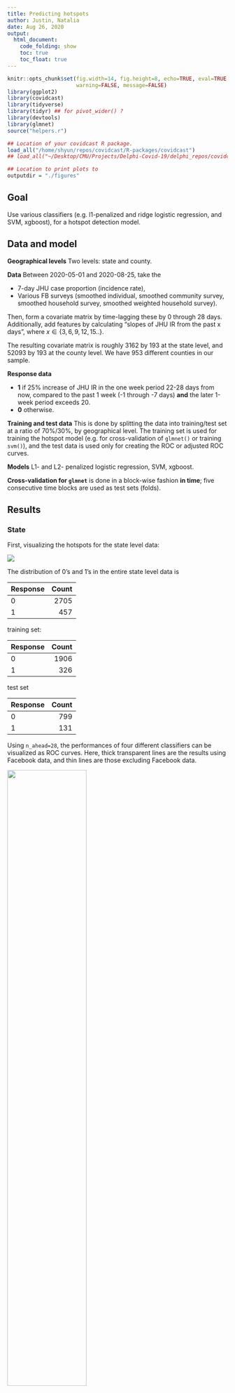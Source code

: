 ```yaml
---
title: Predicting hotspots
author: Justin, Natalia 
date: Aug 26, 2020
output:
  html_document:
    code_folding: show
    toc: true
    toc_float: true
---
```


```r
knitr::opts_chunk$set(fig.width=14, fig.height=8, echo=TRUE, eval=TRUE, cache=TRUE,
                      warning=FALSE, message=FALSE)
library(ggplot2)
library(covidcast)
library(tidyverse)
library(tidyr) ## for pivot_wider() ?
library(devtools)
library(glmnet)
source("helpers.r")

## Location of your covidcast R package.
load_all("/home/shyun/repos/covidcast/R-packages/covidcast")
## load_all("~/Desktop/CMU/Projects/Delphi-Covid-19/delphi_repos/covidcast/R-packages/covidcast")

## Location to print plots to
outputdir = "./figures"
```

## Goal

Use various classifiers (e.g. l1-penalized and ridge logistic regression, and
SVM, xgboost), for a hotspot detection model.

## Data and model 

**Geographical levels** Two levels: state and county.

**Data** Between 2020-05-01 and 2020-08-25, take the 

- 7-day JHU case proportion (incidence rate),
- Various FB surveys (smoothed individual, smoothed community survey,
  smoothed household survey, smoothed weighted household survey).  
	 
Then, form a covariate matrix by time-lagging these by 0 through 28
days. Additionally, add features by calculating "slopes of JHU IR from the past
x days", where $x \in \{3,6,9,12,15..\}$.

The resulting covariate matrix is roughly 3162 by 193 at the state level, and 52093
by 193 at the county level. We have 953 different counties in our sample. 

**Response data**

- **1** if 25% increase of JHU IR in the one week period 22-28 days from now,
  compared to the past 1 week (-1 through -7 days) **and** the later 1-week
  period exceeds $20$.
- **0** otherwise.

**Training and test data** This is done by splitting the data into training/test
set at a ratio of 70%/30%, by geographical level. The training set is used for
training the hotspot model (e.g. for cross-validation of `glmnet()` or training
`svm()`), and the test data is used only for creating the ROC or adjusted ROC
curves.


**Models** L1- and L2- penalized logistic regression, SVM, xgboost.

**Cross-validation for `glmnet`** is done in a block-wise fashion **in time**;
five consecutive time blocks are used as test sets (folds).



## Results

### State

First, visualizing the hotspots for the state level data:

![](figures/for_v1_report/hotspot_vis_state.png)

The distribution of 0's and 1's in the entire state level data is

<table class="table" style="width: auto !important; margin-left: auto; margin-right: auto;">
 <thead>
  <tr>
   <th style="text-align:left;"> Response </th>
   <th style="text-align:right;"> Count </th>
  </tr>
 </thead>
<tbody>
  <tr>
   <td style="text-align:left;"> 0 </td>
   <td style="text-align:right;"> 2705 </td>
  </tr>
  <tr>
   <td style="text-align:left;"> 1 </td>
   <td style="text-align:right;"> 457 </td>
  </tr>
</tbody>
</table>


training set:

<table class="table" style="width: auto !important; margin-left: auto; margin-right: auto;">
 <thead>
  <tr>
   <th style="text-align:left;"> Response </th>
   <th style="text-align:right;"> Count </th>
  </tr>
 </thead>
<tbody>
  <tr>
   <td style="text-align:left;"> 0 </td>
   <td style="text-align:right;"> 1906 </td>
  </tr>
  <tr>
   <td style="text-align:left;"> 1 </td>
   <td style="text-align:right;"> 326 </td>
  </tr>
</tbody>
</table>

test set

<table class="table" style="width: auto !important; margin-left: auto; margin-right: auto;">
 <thead>
  <tr>
   <th style="text-align:left;"> Response </th>
   <th style="text-align:right;"> Count </th>
  </tr>
 </thead>
<tbody>
  <tr>
   <td style="text-align:left;"> 0 </td>
   <td style="text-align:right;"> 799 </td>
  </tr>
  <tr>
   <td style="text-align:left;"> 1 </td>
   <td style="text-align:right;"> 131 </td>
  </tr>
</tbody>
</table>


Using `n_ahead=28`, the performances of four different classifiers can be
visualized as ROC curves. Here, thick transparent lines are the results using
Facebook data, and thin lines are those excluding Facebook data.

![](figures/for_v1_report/ROC_state_notweighted.png){width=60%}

We can also see population-weighted ROC curves:

![](figures/for_v1_report/ROC_state_weighted.png){width=60%}

Given the class imbalance, we can look at precision-recall plots:

![](figures/for_v1_report/ROCPR_state.png){width=60%}

And now the same precision-recall plot, but considering a logged x axis:

![](figures/for_v1_report/ROCPR_state_log.png){width=60%}

Now, choosing a summary statistic to measure the *advantage* in performance
using Facebook data, we'll calculate *difference* in the area under the curve
(AUC) between the two versions, for each classifier, as a function of **how far
ahead hotspots are defined as** i.e. for a range of `n_ahead`, in $\{10, \cdots,
30\}$:

![](figures/for_v1_report/auc-by-nahead-state.png)

Interestingly, the advantage of using Facebook data increases as we try to predict a hotspot in a date further in the future. 

The analysis depends a bit on how the training/test split is made among geographical
regions. If we use a different random seed for splitting, the ROC curves can
differ quite a bit:

![](figures/for_v1_report/ROC_state_newseed.png){width=60%}

While the classifier performance varies by seed, the advantage that FB grants is
clearly always present.

### County

The numbers in the county level data are:

<table class="table" style="width: auto !important; margin-left: auto; margin-right: auto;">
 <thead>
  <tr>
   <th style="text-align:left;"> Response </th>
   <th style="text-align:right;"> Count </th>
  </tr>
 </thead>
<tbody>
  <tr>
   <td style="text-align:left;"> 0 </td>
   <td style="text-align:right;"> 43437 </td>
  </tr>
  <tr>
   <td style="text-align:left;"> 1 </td>
   <td style="text-align:right;"> 810 </td>
  </tr>
</tbody>
</table>


training set:

<table class="table" style="width: auto !important; margin-left: auto; margin-right: auto;">
 <thead>
  <tr>
   <th style="text-align:left;"> Response </th>
   <th style="text-align:right;"> Count </th>
  </tr>
 </thead>
<tbody>
  <tr>
   <td style="text-align:left;"> 0 </td>
   <td style="text-align:right;"> 30611 </td>
  </tr>
  <tr>
   <td style="text-align:left;"> 1 </td>
   <td style="text-align:right;"> 6063 </td>
  </tr>
</tbody>
</table>

test set

<table class="table" style="width: auto !important; margin-left: auto; margin-right: auto;">
 <thead>
  <tr>
   <th style="text-align:left;"> Response </th>
   <th style="text-align:right;"> Count </th>
  </tr>
 </thead>
<tbody>
  <tr>
   <td style="text-align:left;"> 0 </td>
   <td style="text-align:right;"> 12826 </td>
  </tr>
  <tr>
   <td style="text-align:left;"> 1 </td>
   <td style="text-align:right;"> 2593 </td>
  </tr>
</tbody>
</table>

Using `n_ahead=28`, the performances of four different classifiers can be
visualized as ROC curves. Here, thick transparent lines are the results using
Facebook data, and thin lines are those excluding Facebook data.

![](figures/for_v1_report/ROC_county_notweighted.png){width=80%}

And population weighted:

![](figures/for_v1_report/ROC_county_weighted.png){width=80%}

The precision-recall plot:

![](figures/for_v1_report/ROCPR_county.png){width=80%}

And the precision-recall plot considering a logged x axis:

![](figures/for_v1_report/ROCPR_county_log.png){width=80%}

Now, choosing a summary statistic to measure the *advantage* in performance
using Facebook data, we'll calculate *difference* in the area under the curve
(AUC) between the two versions, for each classifier, as a function of **how far
ahead hotspots are defined as** i.e. for a range of `n_ahead`, in $\{10, \cdots,
30\}$:

![](figures/for_v1_report/auc-by-nahead-county.png)


## Code

Some variables and functions:

- `lags` are the number of lagged values taken of the JHU cases and FB. Current
  default is `lags=28`. `slope = TRUE` adds slopes to the feature matrix that is composed by lagged values
- `n_ahead` is the number of days we want to look ahead, in forming the response
  data (0 or 1) for hotspot detection. Current default choice is `n_ahead=28`.
- We compare the $\bar y_2$ average of 1 week period ending `n_ahead` days from
  *now*, to the average $\bar y_1$ of the past 1 week period (again, from
  *now*). 
- We deem one time & region a "hotspot" if $\bar y_1$ is larger than $\bar y_2$
  by `threshold` percent (25\%).
- `covidcast_signals()` from the R package `covidcast` allows the data
  collection of multiple sources.
- `read_to_model()` further cleans + readies the data into a $y|X$ type matrix,
  to feed into functions like `glmnet()`.
- all the results are for `onset = FALSE`. If `onset = TRUE`, a hotspot (from the definition of our response variable) will only be considered a hotspot if it has not been a hotspot recently. 

First, we download and form the data.

```r
## Setup
lags = 28
n_ahead = 21 ## 28
threshold = 0.25
geo_type = "county" ## or "county"
response = "confirmed_7dav_incidence_prop"
fn_response = response_diff_avg_1week_min20
fn_response_name = "response_diff_avg_1week_min20"
slope = TRUE
onset = FALSE
split_type = "geo"

## Read in data once
data_sources = c("indicator-combination", 
                 "fb-survey")
signals = c("confirmed_7dav_incidence_prop", 
            "smoothed_hh_cmnty_cli")
start_day = as.Date("2020-05-01")
end_day = as.Date("2020-08-30")
signals = data.frame(data_sources = data_sources, signals = signals)
suppressMessages({
  mat = covidcast_signals(signals,
                          start_day = start_day, end_day = end_day, geo_type = geo_type)
})
mat <- mat %>% select(geo_value, time_value, signal, data_source, value)

## Form the y|X matrix
source('helpers.r')
df_model <- ready_to_model(mat, lags, n_ahead, response, slope, fn_response, threshold, onset)
df_model %>% names() %>% print()
## save(df_model, mat, s, n_ahead, threshold, geo_type, response, fn_response, fn_response_name, slope, onset, split_type,
##      file = file.path(outputdir, "data-county.Rdata"))
## load(file = file.path(outputdir, "data-county.Rdata"))

## Further split into training and test
geo_split_seed = 10
geo_cv_split_seed = 100
splitted <- sample_split_geo(df_model, pct_test = 0.3, seed = geo_split_seed)

## See the distribution of 1's and 0's
df_model %>% select(resp) %>% table() %>% print()
splitted$df_train %>% select(resp) %>% table() %>% print()
splitted$df_test %>% select(resp) %>% table() %>% print()

foldid <- make_foldid_geo(splitted$df_train, nfold = 5, geo_cv_split_seed)
for(ifold in 1:nfold){
  splitted$df_train[which(foldid==ifold),] %>% select(resp) %>% table() %>% print()
}
```

Now, fit the hot-spot models and visualize the model performances.

```r
make_plots(destin = outputdir,
           splitted, lags, n_ahead, geo_type, fn_response_name, threshold, slope, split_type, onset, geo_cv_split_seed)
```

Also visualize the 1's and 0's in the state level data (highlighting by each CV
fold *and* test data, in different color boxes):

```r
## geos = df_model %>% select(geo_value) %>% unlist() %>% unique()
foldid <- make_foldid_geo(splitted$df_train, nfold = 5, seed = geo_cv_split_seed)
state_splits = lapply(1:nfold, function(ifold)
  splitted$df_train[which(foldid==ifold),] %>% select(geo_value) %>% unlist() %>% unique())
nn1 = 7
nn2 = 8
par(mfrow = c(nn1, nn2)); par(mar = c(3, 3, 1, 1)); par(cex=.7)
## iilist = 1:length(geos)
geos = lapply(1:nfold, function(ifold){
  splitted$df_train[which(foldid==ifold),] %>% select(geo_value) %>% unique()}) %>%
  unlist()
test_geos = splitted$df_test %>% select(geo_value) %>% unlist() %>% unique()
geos = c(geos, test_geos)
for(geo in geos){

  ## Form the response data (0's and 1's) for all geos
  dat0 = df_model %>% subset(geo_value==geo) %>%
  select(time_value,
         resp, 
         incidence = "feature_lag0_confirmed_7dav_incidence_prop_indicator-combination" ) 

  ## Combine it with original data for this geo (all time points)
  dat = mat %>% as_tibble() %>% filter(geo_value==geo, signal =="confirmed_7dav_incidence_prop") %>%
    select(time_value, incidence = value) 
  dat_combined = dat %>% full_join(dat0, by = c("time_value", "incidence"))
  dat_combined = dat_combined %>% mutate(resp=replace(resp, is.na(resp), 0))

  ## Make the plot
  dat_combined %>% with(plot(time_value, incidence, col = resp+1, type='o', pch=16, ylim= c(0,100)))
  abline(h = 20, col='grey50', lwd=3)
  legend("topleft", legend=toupper(geo), bty='n', cex=3)

  ## Also add legend for fold id (really bad code)
  splitnum = sapply(state_splits, function(mysplit) geo %in% mysplit) %>% which()
  if(length(splitnum) == 0){
    splitnum = "TEST"
  } else {
    box(lty=1, col=splitnum + 1, lwd=3)
  }
  legend("topright", legend = paste0("\nfold ", splitnum),
         bty="n", cex=2)
}
```
